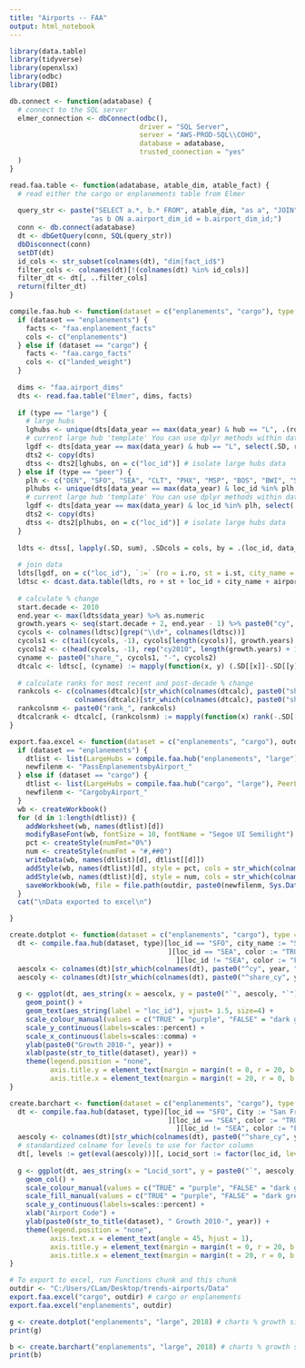 ```yaml
---
title: "Airports -- FAA"
output: html_notebook
---
```


```r
library(data.table)
library(tidyverse)
library(openxlsx)
library(odbc)
library(DBI)

db.connect <- function(adatabase) {
  # connect to the SQL server
  elmer_connection <- dbConnect(odbc(),
                                driver = "SQL Server",
                                server = "AWS-PROD-SQL\\COHO",
                                database = adatabase,
                                trusted_connection = "yes"
  )
}

read.faa.table <- function(adatabase, atable_dim, atable_fact) {
  # read either the cargo or enplanements table from Elmer
  
  query_str <- paste("SELECT a.*, b.* FROM", atable_dim, "as a", "JOIN", atable_fact, 
                    "as b ON a.airport_dim_id = b.airport_dim_id;") 
  conn <- db.connect(adatabase)
  dt <- dbGetQuery(conn, SQL(query_str))
  dbDisconnect(conn)
  setDT(dt)
  id_cols <- str_subset(colnames(dt), "dim|fact_id$")
  filter_cols <- colnames(dt)[!(colnames(dt) %in% id_cols)]
  filter_dt <- dt[, ..filter_cols]
  return(filter_dt)
}

compile.faa.hub <- function(dataset = c("enplanements", "cargo"), type = c("large", "peer")) {
  if (dataset == "enplanements") {
    facts <- "faa.enplanement_facts"
    cols <- c("enplanements")
  } else if (dataset == "cargo") {
    facts <- "faa.cargo_facts"
    cols <- c("landed_weight")
  }
  
  dims <- "faa.airport_dims"
  dts <- read.faa.table("Elmer", dims, facts)
  
  if (type == "large") {
    # large hubs
    lghubs <- unique(dts[data_year == max(data_year) & hub == "L", .(ro, st, loc_id)]) # current large hubs data table
    # current large hub 'template' You can use dplyr methods within data.table!
    lgdf <- dts[data_year == max(data_year) & hub == "L", select(.SD, ro:sl)] 
    dts2 <- copy(dts)
    dtss <- dts2[lghubs, on = c("loc_id")] # isolate large hubs data 
  } else if (type == "peer") {
    plh <- c("DEN", "SFO", "SEA", "CLT", "PHX", "MSP", "BOS", "BWI", "SAN", "TPA", "PDX") # Locid
    plhubs <- unique(dts[data_year == max(data_year) & loc_id %in% plh, .(ro, st, loc_id)]) # peer large hubs data table
    # current large hub 'template' You can use dplyr methods within data.table!
    lgdf <- dts[data_year == max(data_year) & loc_id %in% plh, select(.SD, ro:sl)] 
    dts2 <- copy(dts)
    dtss <- dts2[plhubs, on = c("loc_id")] # isolate large hubs data
  }
  
  ldts <- dtss[, lapply(.SD, sum), .SDcols = cols, by = .(loc_id, data_year)] # reconcile data
  
  # join data
  ldts[lgdf, on = c("loc_id"), `:=` (ro = i.ro, st = i.st, city_name = i.city_name, airport_name = i.airport_name, sl = i.sl)] 
  ldtsc <- dcast.data.table(ldts, ro + st + loc_id + city_name + airport_name + sl ~ paste0("cy", data_year), value.var = cols)
  
  # calculate % change
  start.decade <- 2010
  end.year <- max(ldts$data_year) %>% as.numeric
  growth.years <- seq(start.decade + 2, end.year - 1) %>% paste0("cy", .)
  cycols <- colnames(ldtsc)[grep("\\d+", colnames(ldtsc))]
  cycols1 <- c(tail(cycols, -1), cycols[length(cycols)], growth.years)
  cycols2 <- c(head(cycols, -1), rep("cy2010", length(growth.years) + 1))
  cyname <- paste0("share_", cycols1, "-", cycols2)
  dtcalc <- ldtsc[, (cyname) := mapply(function(x, y) (.SD[[x]]-.SD[[y]])/.SD[[y]], cycols1, cycols2, SIMPLIFY = F)]
  
  # calculate ranks for most recent and post-decade % change
  rankcols <- c(colnames(dtcalc)[str_which(colnames(dtcalc), paste0("share_", max(cycols), "-", cycols[length(cycols)-1]))],
                colnames(dtcalc)[str_which(colnames(dtcalc), paste0("share_", max(cycols), "-", "cy", start.decade))])
  rankcolsnm <- paste0("rank_", rankcols)
  dtcalcrank <- dtcalc[, (rankcolsnm) := mapply(function(x) rank(-.SD[[x]]), rankcols, SIMPLIFY = F)]
}

export.faa.excel <- function(dataset = c("enplanements", "cargo"), outdir) {
  if (dataset == "enplanements") {
    dtlist <- list(LargeHubs = compile.faa.hub("enplanements", "large"), PeerLargeHubs = compile.faa.hub("enplanements", "peer"))
    newfilenm <- "PassEnplanementsbyAirport_"
  } else if (dataset == "cargo") {
    dtlist <- list(LargeHubs = compile.faa.hub("cargo", "large"), PeerLargeHubs = compile.faa.hub("cargo", "peer"))
    newfilenm <- "CargobyAirport_"
  }
  wb <- createWorkbook()
  for (d in 1:length(dtlist)) {
    addWorksheet(wb, names(dtlist)[d])
    modifyBaseFont(wb, fontSize = 10, fontName = "Segoe UI Semilight")
    pct <- createStyle(numFmt="0%")
    num <- createStyle(numFmt = "#,##0")
    writeData(wb, names(dtlist)[d], dtlist[[d]])
    addStyle(wb, names(dtlist)[d], style = pct, cols = str_which(colnames(dtlist[[d]]), "^share_"), rows = c(2:(nrow(dtlist[[d]])+1)), gridExpand = T)
    addStyle(wb, names(dtlist)[d], style = num, cols = str_which(colnames(dtlist[[d]]), "^cy"), rows = c(2:(nrow(dtlist[[d]])+1)), gridExpand = T, stack = T)
    saveWorkbook(wb, file = file.path(outdir, paste0(newfilenm, Sys.Date(), ".xlsx")), overwrite = T)
  }
  cat("\nData exported to excel\n")

}

create.dotplot <- function(dataset = c("enplanements", "cargo"), type = c("large", "peer"), year) {
  dt <- compile.faa.hub(dataset, type)[loc_id == "SFO", city_name := "San Francisco"
                                       ][loc_id == "SEA", color := "TRUE"
                                         ][loc_id != "SEA", color := "FALSE"]
  aescolx <- colnames(dt)[str_which(colnames(dt), paste0("^cy", year, "$"))]
  aescoly <- colnames(dt)[str_which(colnames(dt), paste0("^share_cy", year, "-cy2010"))]
  
  g <- ggplot(dt, aes_string(x = aescolx, y = paste0("`", aescoly, "`"), color = "color")) +
    geom_point() +
    geom_text(aes_string(label = "loc_id"), vjust= 1.5, size=4) +
    scale_colour_manual(values = c("TRUE" = "purple", "FALSE" = "dark grey")) +
    scale_y_continuous(labels=scales::percent) +
    scale_x_continuous(labels=scales::comma) +
    ylab(paste0("Growth 2010-", year)) +
    xlab(paste(str_to_title(dataset), year)) +
    theme(legend.position = "none", 
          axis.title.y = element_text(margin = margin(t = 0, r = 20, b = 0, l = 0)),
          axis.title.x = element_text(margin = margin(t = 20, r = 0, b = 0, l = 0)))
}

create.barchart <- function(dataset = c("enplanements", "cargo"), type = c("large", "peer"), year) {
  dt <- compile.faa.hub(dataset, type)[loc_id == "SFO", City := "San Francisco"
                                       ][loc_id == "SEA", color := "TRUE"
                                         ][loc_id != "SEA", color := "FALSE"]
  aescoly <- colnames(dt)[str_which(colnames(dt), paste0("^share_cy", year, "-cy2010"))]
  # standardized colname for levels to use for factor column
  dt[, levels := get(eval(aescoly))][, Locid_sort := factor(loc_id, levels = dt$loc_id[order(dt$levels)])] 
  
  g <- ggplot(dt, aes_string(x = "Locid_sort", y = paste0("`", aescoly, "`"), color = "color", fill = "color")) +
    geom_col() +
    scale_colour_manual(values = c("TRUE" = "purple", "FALSE" = "dark grey")) +
    scale_fill_manual(values = c("TRUE" = "purple", "FALSE" = "dark grey")) +
    scale_y_continuous(labels=scales::percent) +
    xlab("Airport Code") +
    ylab(paste0(str_to_title(dataset), " Growth 2010-", year)) +
    theme(legend.position = "none",
          axis.text.x = element_text(angle = 45, hjust = 1),
          axis.title.y = element_text(margin = margin(t = 0, r = 20, b = 0, l = 0)),
          axis.title.x = element_text(margin = margin(t = 20, r = 0, b = 0, l = 0)))
}

```

```r
# To export to excel, run Functions chunk and this chunk
outdir <- "C:/Users/CLam/Desktop/trends-airports/Data"
export.faa.excel("cargo", outdir) # cargo or enplanements
export.faa.excel("enplanements", outdir)
```

```r

g <- create.dotplot("enplanements", "large", 2018) # charts % growth since 2010
print(g)

```

```r

b <- create.barchart("enplanements", "large", 2018) # charts % growth since 2010
print(b)

```


